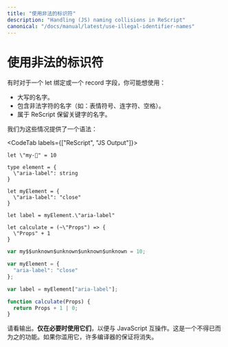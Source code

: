 ```yaml
---
title: "使用非法的标识符"
description: "Handling (JS) naming collisions in ReScript"
canonical: "/docs/manual/latest/use-illegal-identifier-names"
---
```


<!--
# Use Illegal Identifier Names
-->
# 使用非法的标识符

<!--
Sometime, for e.g. a let binding or a record field, you might want to use:
- A capitalized name.
- A name that contains illegal characters (e.g. emojis, hyphen, space).
- A name that's one of ReScript's reserved keywords.
-->

有时对于一个 let 绑定或一个 record 字段，你可能想使用：
- 大写的名字。
- 包含非法字符的名字（如：表情符号、连字符、空格）。
- 属于 ReScript 保留关键字的名字。

<!--
We provide an escape hatch syntax for these cases:
-->

我们为这些情况提供了一个语法：

<CodeTab labels={["ReScript", "JS Output"]}>

```res example
let \"my-🍎" = 10

type element = {
  \"aria-label": string
}

let myElement = {
  \"aria-label": "close"
}

let label = myElement.\"aria-label"

let calculate = (~\"Props") => {
  \"Props" + 1
}
```
```js
var my$$unknown$unknown$unknown$unknown = 10;

var myElement = {
  "aria-label": "close"
};

var label = myElement["aria-label"];

function calculate(Props) {
  return Props + 1 | 0;
}
```

</CodeTab>

<!--
See the output. **Use them only when necessary**, for interop with JavaScript. This is a last-resort feature. If you abuse this, many of the compiler guarantees will go away.
-->

请看输出。**仅在必要时使用它们**，以便与 JavaScript 互操作。这是一个不得已而为之的功能。如果你滥用它，许多编译器的保证将消失。
